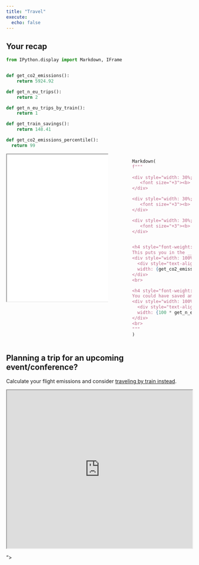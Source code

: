 ```yaml
---
title: "Travel"
execute:
  echo: false
---
```


## Your recap

```python
from IPython.display import Markdown, IFrame


def get_co2_emissions():
    return 5924.92

def get_n_eu_trips():
    return 2

def get_n_eu_trips_by_train():
    return 1

def get_train_savings():
    return 148.41

def get_co2_emissions_percentile():
  return 99
```

:::: {.columns}

::: {.column width="60%"}
<iframe style="width:100%;height:400px" src="../data/travel_emissions.html"></iframe>
:::

::: {.column width="5%"}
<!-- empty column to create gap -->
:::

::: {.column width="35%"}

```python
Markdown(
f"""

<div style="width: 30%; background-color: #bd57bb;text-align: center;padding-top: 7px; padding-bottom: 1px;">
   <font size="+3"><b> 6 </b></font><br>total trips
</div>

<div style="width: 30%; background-color: #9f79f7;text-align: center;padding-top: 7px; padding-bottom: 1px; margin-left: 35%; margin-top: -100px">
   <font size="+3"><b> 4 </b></font><br>trips by flight
</div>

<div style="width: 30%; background-color: #88b6f2;text-align: center;padding-top: 7px; padding-bottom: 1px; margin-left: 70%; margin-top: -100px">
   <font size="+3"><b> 2 </b></font><br>trains trips
</div>


<h4 style="font-weight: normal"> Total CO${{}}_2$ emissions: __{get_co2_emissions()} kg__.</h4>
This puts you in the __{get_co2_emissions_percentile()}th percentile__ of carbon emitters.
<div style="width: 100%; background-color: #ddd;">
  <div style="text-align: right; padding-top: 10px; padding-bottom: 10px; color: white;
  width: {get_co2_emissions_percentile()}%; background-color: #f44336;">{get_co2_emissions_percentile()}%</div>
</div>
<br>

<h4 style="font-weight: normal"> You made **{get_n_eu_trips_by_train()}/{get_n_eu_trips()} trips by train** within Europe. </h4>
You could have saved an additional __{get_train_savings()} kg of carbon__ by taking the train.
<div style="width: 100%; background-color: #ddd;">
  <div style="text-align: right; padding-top: 10px; padding-bottom: 10px; color: white;
  width: {100 * get_n_eu_trips_by_train()/get_n_eu_trips()}%; background-color: #f0e45d;">{get_n_eu_trips_by_train()}/{get_n_eu_trips()}</div>
</div>
<br>
"""
)
```
:::

::::

## Planning a trip for an upcoming event/conference?

Calculate your flight emissions and consider [traveling by train instead](https://www.sbb.ch/).

<iframe style="width:100%;height:430px" src="https://sustainabletravel.org/wp-content/plugins/sti_client/src/shortcode/shortcode.php?api_key=STIKEY_641f913dadff1832336844&primary_color=%23008370&secondary_color=%23f7961f&light_primary_color=%2366e9d6&sort_order=Flight"></iframe>"></iframe>
